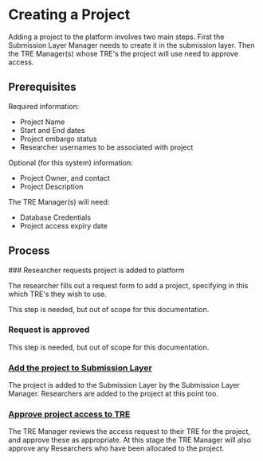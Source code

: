 
# Creating a Project

Adding a project to the platform involves two main steps.
First the Submission Layer Manager needs to create it in the submission layer.
Then the TRE Manager(s) whose TRE's the project will use need to approve access.

## Prerequisites

Required information:
- Project Name
- Start and End dates
- Project embargo status
- Researcher usernames to be associated with project

Optional (for this system) information:
- Project Owner, and contact
- Project Description

The TRE Manager(s) will need:
- Database Credentials
- Project access expiry date

## Process

<Steps>
### Researcher requests project is added to platform

The researcher fills out a request form to add a project,
specifying in this which TRE's they wish to use.

<Callout>
This step is needed, but out of scope for this documentation.
</Callout>

### Request is approved

<Callout>
This step is needed, but out of scope for this documentation.
</Callout>

### [Add the project to Submission Layer](/activities/submissionManagerAddingNewProject)

The project is added to the Submission Layer by the Submission Layer Manager.
Researchers are added to the project at this point too.

### [Approve project access to TRE](/activities/TREManagerApprovingProject)

The TRE Manager reviews the access request to their TRE for the project,
and approve these as appropriate.
At this stage the TRE Manager will also approve any Researchers
who have been allocated to the project.

</Steps>